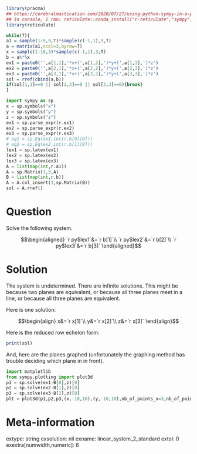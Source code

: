 ```r
library(pracma)
## https://cerebralmastication.com/2020/07/27/using-python-sympy-in-a-python-code-chunk-in-rmarkdown/
## In console, I ran: reticulate::conda_install("r-reticulate","sympy")## In console, I ran: reticulate::conda_install("r-reticulate","matplotlib")
library(reticulate)

while(T){
a1 = sample(1:9,9,T)*sample(c(-1,1),9,T)
a = matrix(a1,ncol=3,byrow=T)
x = sample(1:10,3)*sample(c(-1,1),3,T)
b = a%*%x
ex1 = paste0('',a[1,1],'*x+(',a[1,2],')*y+(',a[1,3],')*z')
ex2 = paste0('',a[2,1],'*x+(',a[2,2],')*y+(',a[2,3],')*z')
ex3 = paste0('',a[3,1],'*x+(',a[3,2],')*y+(',a[3,3],')*z')
sol = rref(cbind(a,b))
if(sol[1,1]==0 || sol[2,2]==0 || sol[3,3]==0){break}
}
```

```python
import sympy as sp
x = sp.symbols("x")
y = sp.symbols("y")
z = sp.symbols("z")
ex1 = sp.parse_expr(r.ex1)
ex2 = sp.parse_expr(r.ex2)
ex3 = sp.parse_expr(r.ex3)
# eq1 = sp.Eq(ex1,int(r.b[0][0]))
# eq2 = sp.Eq(ex2,int(r.b[1][0]))
lex1 = sp.latex(ex1)
lex2 = sp.latex(ex2)
lex3 = sp.latex(ex3)
A = list(map(int,r.a1))
A = sp.Matrix(3,3,A)
B = list(map(int,r.b))
A = A.col_insert(3,sp.Matrix(B))
sol = A.rref()
```

Question
========

Solve the following system.

$$\begin{aligned}
`r py$lex1`&=`r b[1]`\\
`r py$lex2`&=`r b[2]`\\
`r py$lex3`&=`r b[3]`
\end{aligned}$$


Solution
========

The system is undetermined. There are infinite solutions. This might be because two planes are equivalent, or because all three planes meet in a line, or because all three planes are equivalent.

Here is one solution:

$$\begin{align}
x&=`r x[1]`\\
y&=`r x[2]`\\
z&=`r x[3]`
\end{align}$$


Here is the reduced row echelon form:

```r
print(sol)
```

And, here are the planes graphed (unfortunately the graphing method has trouble deciding which plane in in front).

```python
import matplotlib
from sympy.plotting import plot3d
p1 = sp.solve(ex1-B[0],z)[0]
p2 = sp.solve(ex2-B[1],z)[0]
p3 = sp.solve(ex3-B[2],z)[0]
plt = plot3d(p1,p2,p3,(x,-10,10),(y,-10,10),nb_of_points_x=3,nb_of_points_y=3)
```


Meta-information
============
extype: string
exsolution: nil
exname: linear_system_2_standard
extol: 0
exextra[numwidth,numeric]: 8

